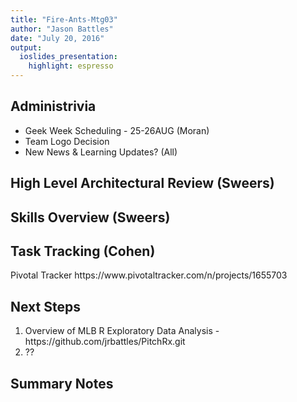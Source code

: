 ```yaml
---
title: "Fire-Ants-Mtg03"
author: "Jason Battles"
date: "July 20, 2016"
output: 
  ioslides_presentation: 
    highlight: espresso
---
```

## Administrivia
- Geek Week Scheduling - 25-26AUG (Moran)
- Team Logo Decision
- New News & Learning Updates? (All)

## High Level Architectural Review (Sweers)

## Skills Overview (Sweers)

## Task Tracking (Cohen)

Pivotal Tracker
https://www.pivotaltracker.com/n/projects/1655703

## Next Steps
1. Overview of MLB R Exploratory Data Analysis - https://github.com/jrbattles/PitchRx.git
2. ??

## Summary Notes


                                

